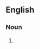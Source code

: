 {{also|appréciations}}

==English==

===Noun===
{{head|en|noun form}}

# {{plural of|appreciation|lang=en}}